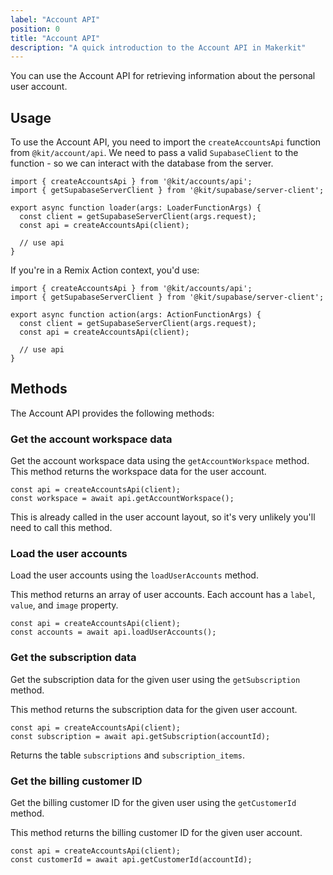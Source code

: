 ```yaml
---
label: "Account API"
position: 0
title: "Account API"
description: "A quick introduction to the Account API in Makerkit"
---
```


You can use the Account API for retrieving information about the personal user account.

## Usage

To use the Account API, you need to import the `createAccountsApi` function from `@kit/account/api`. We need to pass a valid `SupabaseClient` to the function - so we can interact with the database from the server.

```tsx
import { createAccountsApi } from '@kit/accounts/api';
import { getSupabaseServerClient } from '@kit/supabase/server-client';

export async function loader(args: LoaderFunctionArgs) {
  const client = getSupabaseServerClient(args.request);
  const api = createAccountsApi(client);

  // use api
}
```

If you're in a Remix Action context, you'd use:

```tsx
import { createAccountsApi } from '@kit/accounts/api';
import { getSupabaseServerClient } from '@kit/supabase/server-client';

export async function action(args: ActionFunctionArgs) {
  const client = getSupabaseServerClient(args.request);
  const api = createAccountsApi(client);
  
  // use api
}
```

## Methods

The Account API provides the following methods:

### Get the account workspace data

Get the account workspace data using the `getAccountWorkspace` method. This method returns the workspace data for the user account.

```tsx
const api = createAccountsApi(client);
const workspace = await api.getAccountWorkspace();
```

This is already called in the user account layout, so it's very unlikely you'll need to call this method.

### Load the user accounts

Load the user accounts using the `loadUserAccounts` method.

This method returns an array of user accounts. Each account has a `label`, `value`, and `image` property.

```tsx
const api = createAccountsApi(client);
const accounts = await api.loadUserAccounts();
```

### Get the subscription data

Get the subscription data for the given user using the `getSubscription` method.

This method returns the subscription data for the given user account.

```tsx
const api = createAccountsApi(client);
const subscription = await api.getSubscription(accountId);
```

Returns the table `subscriptions` and `subscription_items`.

### Get the billing customer ID

Get the billing customer ID for the given user using the `getCustomerId` method.

This method returns the billing customer ID for the given user account.

```tsx
const api = createAccountsApi(client);
const customerId = await api.getCustomerId(accountId);
```
